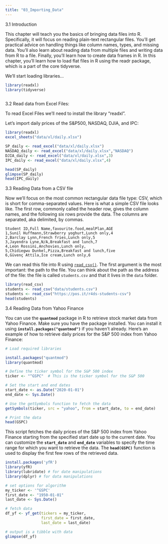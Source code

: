```yaml
---
title: "03_Importing_Data"
---
```


3.1 Introduction

This chapter will teach you the basics of bringing data files into R. Specifically, it will focus on reading plain-text rectangular files. You'll get practical advice on handling things like column names, types, and missing data. You'll also learn about reading data from multiple files and writing data from R to a file. Finally, you'll learn how to create data frames in R. In this chapter, you'll learn how to load flat files in R using the readr package, which is a part of the core tidyverse.

We'll start loading libraries...

```r
library(readxl)
library(tidyverse)



```

3.2 Read data from Excel Files:

To read Excel Files we'll need to install the library "readxl".

Let's import daily prices of the S&P500, NASDAQ, DJIA, and IPC:

```r
library(readxl)
excel_sheets("data/xl/daily.xlsx")

SP_daily <- read_excel("data/xl/daily.xlsx")
NASDAQ_daily <- read_excel("data/xl/daily.xlsx","NASDAQ")
DJIA_daily <- read_excel("data/xl/daily.xlsx",3)
IPC_daily <- read_excel("data/xl/daily.xlsx",4)

head(SP_daily) 
glimpse(SP_daily)
head(IPC_daily)    

```

3.3 Reading Data from a CSV file

Now we'll focus on the most common rectangular data file type: CSV, which is short for comma-separated values. Here is what a simple CSV file looks like. The first row, commonly called the header row, gives the column names, and the following six rows provide the data. The columns are separated, aka delimited, by commas.

```         
Student ID,Full Name,favourite.food,mealPlan,AGE
1,Sunil Huffmann,Strawberry yoghurt,Lunch only,4
2,Barclay Lynn,French fries,Lunch only,5
3,Jayendra Lyne,N/A,Breakfast and lunch,7
4,Leon Rossini,Anchovies,Lunch only,
5,Chidiegwu Dunkel,Pizza,Breakfast and lunch,five
6,Güvenç Attila,Ice cream,Lunch only,6
```

We can read this file into R using [`read_csv()`](https://readr.tidyverse.org/reference/read_delim.html). The first argument is the most important: the path to the file. You can think about the path as the address of the file: the file is called `students.csv` and that it lives in the `data` folder.

```r
library(read_csv)
students <- read_csv("data/students.csv")
students <- read_csv("https://pos.it/r4ds-students-csv")
head(students)
```

3.4 Reading Data from Yahoo Finance

You can use the **`quantmod`** package in R to retrieve stock market data from Yahoo Finance. Make sure you have the package installed. You can install it using **`install.packages("quantmod")`** if you haven't already. Here's an example of how to retrieve daily prices for the S&P 500 index from Yahoo Finance:

```r
# Load required libraries

install.packages("quantmod")
library(quantmod)

# Define the ticker symbol for the S&P 500 index
ticker <- "^GSPC"  # This is the ticker symbol for the S&P 500

# Set the start and end dates
start_date <- as.Date("2020-01-01")
end_date <- Sys.Date()

# Use the getSymbols function to fetch the data
getSymbols(ticker, src = "yahoo", from = start_date, to = end_date)

# Print the data
head(GSPC)

```

This script fetches the daily prices of the S&P 500 index from Yahoo Finance starting from the specified start date up to the current date. You can customize the **`start_date`** and **`end_date`** variables to specify the time range for which you want to retrieve the data. The **`head(GSPC)`** function is used to display the first few rows of the retrieved data.

```r
install.packages('yfR')
library(yfR)
library(lubridate) # for date manipulations
library(dplyr) # for data manipulations

# set options for algorithm
my_ticker <- '^GSPC'
first_date <- "1950-01-01"
last_date <- Sys.Date()

# fetch data
df_yf <- yf_get(tickers = my_ticker, 
                first_date = first_date,
                last_date = last_date)

# output is a tibble with data
glimpse(df_yf)
```
